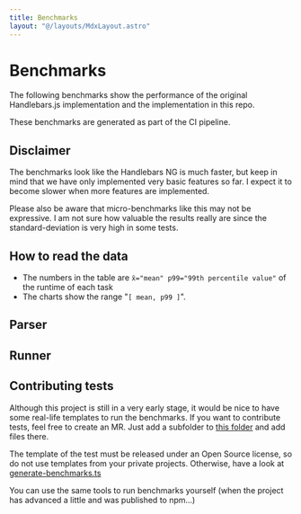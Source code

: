 ```yaml
---
title: Benchmarks
layout: "@/layouts/MdxLayout.astro"
---
```



# Benchmarks

The following benchmarks show the performance of the original Handlebars.js implementation
and the implementation in this repo.

These benchmarks are generated as part of the CI pipeline.

## Disclaimer

The benchmarks look like the Handlebars NG is much faster, but keep in mind that we have only implemented very basic features so far.
I expect it to become slower when more features are implemented.

Please also be aware that micro-benchmarks like this may not be expressive. I am not sure how valuable the results really are since the
standard-deviation is very high in some tests.

## How to read the data

- The numbers in the table are `x̄="mean" p99="99th percentile value"` of the runtime of each task
- The charts show the range "`[ mean, p99 ]`".

## Parser

<BenchmarkResult client:only name="parser" />

## Runner

<BenchmarkResult client:only name="runner" />

## Contributing tests

Although this project is still in a very early stage, it would be nice to have some real-life templates
to run the benchmarks. If you want to contribute tests, feel free to create an MR. Just add a subfolder to [this folder](https://github.com/nknapp/handlebars-ng/tree/main/packages/%40handlebars-ng/benchmarks/src/tests) and add files there.

The template of the test must be released under an Open Source license, so do not use templates from your private projects.
Otherwise, have a look at [generate-benchmarks.ts](https://github.com/nknapp/handlebars-ng/tree/main/packages/handlebars-ng.knappi.org/scripts/generate-benchmarks.ts)

You can use the same tools to run benchmarks yourself (when the project has advanced a little and was published to npm...)
